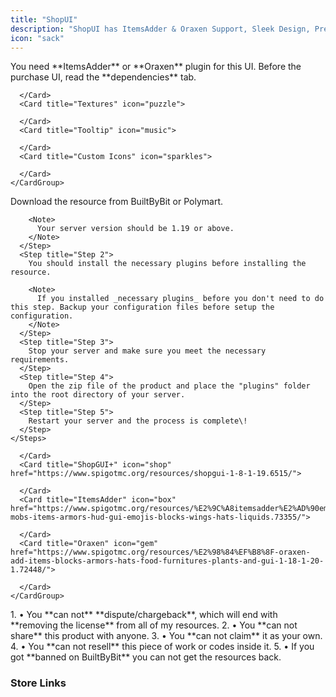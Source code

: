 ```yaml
---
title: "ShopUI"
description: "ShopUI has ItemsAdder & Oraxen Support, Sleek Design, Premade Resource Pack and much more!"
icon: "sack"
---
```


<Info>
  You need **ItemsAdder** or **Oraxen** plugin for this UI. Before the purchase UI, read the **dependencies** tab.
</Info>

<Tabs>
  <Tab title="Features">
    <CardGroup cols="4">
      <Card title="Custom GUI" icon="window">
        
      </Card>
      <Card title="Textures" icon="puzzle">
        
      </Card>
      <Card title="Tooltip" icon="music">
        
      </Card>
      <Card title="Custom Icons" icon="sparkles">
        
      </Card>
    </CardGroup>
  </Tab>
  <Tab title="Installation">
    <Steps>
      <Step title="Step 1">
        Download the resource from BuiltByBit or Polymart.

        <Note>
          Your server version should be 1.19 or above.
        </Note>
      </Step>
      <Step title="Step 2">
        You should install the necessary plugins before installing the resource.

        <Note>
          If you installed _necessary plugins_ before you don't need to do this step. Backup your configuration files before setup the configuration.
        </Note>
      </Step>
      <Step title="Step 3">
        Stop your server and make sure you meet the necessary requirements.
      </Step>
      <Step title="Step 4">
        Open the zip file of the product and place the "plugins" folder into the root directory of your server.
      </Step>
      <Step title="Step 5">
        Restart your server and the process is complete\!
      </Step>
    </Steps>
  </Tab>
  <Tab title="Dependencies">
    <CardGroup cols="4">
      <Card title="Spigot 1.19+" icon="puzzle">
        
      </Card>
      <Card title="ShopGUI+" icon="shop" href="https://www.spigotmc.org/resources/shopgui-1-8-1-19.6515/">
        
      </Card>
      <Card title="ItemsAdder" icon="box" href="https://www.spigotmc.org/resources/%E2%9C%A8itemsadder%E2%AD%90emotes-mobs-items-armors-hud-gui-emojis-blocks-wings-hats-liquids.73355/">
        
      </Card>
      <Card title="Oraxen" icon="gem" href="https://www.spigotmc.org/resources/%E2%98%84%EF%B8%8F-oraxen-add-items-blocks-armors-hats-food-furnitures-plants-and-gui-1-18-1-20-1.72448/">
        
      </Card>
    </CardGroup>
  </Tab>
  <Tab title="ToS">
    <Frame>
      1. • You **can not** **dispute/chargeback**, which will end with **removing the license** from all of my resources.
      2. • You **can not share** this product with anyone.
      3. • You **can not claim** it as your own.
      4. • You **can not resell** this piece of work or codes inside it.
      5. • If you got **banned on BuiltByBit** you can not get the resources back.
    </Frame>
  </Tab>
</Tabs>

### <Icon icon="shop" size="23" />  Store Links

<CardGroup cols="4">
  <Card title="BuiltByBit" icon="cube" href="https://builtbybit.com/resources/dailyrewards-ui-itemsadder-oraxen.32146/">
    
  </Card>
  <Card title="Polymart" icon="p" href="https://polymart.org/resource/cuberewards-itemsadder-x2f-oraxen.4803">
    
  </Card>
</CardGroup>